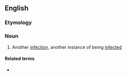 ==English==

===Etymology===
{{prefix|en|re|infection}}

===Noun===
{{en-noun}}

# Another [[infection]], another instance of being [[infected]]

====Related terms====
* {{l|en|reinfect}}
